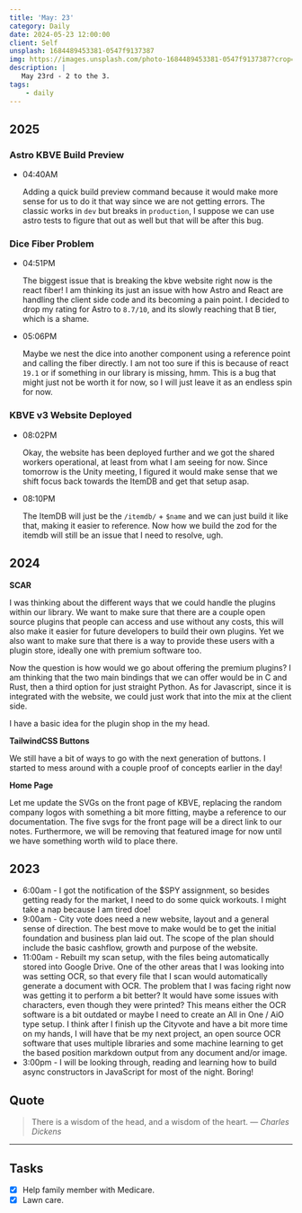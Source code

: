 ```yaml
---
title: 'May: 23'
category: Daily
date: 2024-05-23 12:00:00
client: Self
unsplash: 1684489453381-0547f9137387
img: https://images.unsplash.com/photo-1684489453381-0547f9137387?crop=entropy&cs=srgb&fm=jpg&ixid=MnwzNjM5Nzd8MHwxfHJhbmRvbXx8fHx8fHx8fDE2ODE3NDg2ODY&ixlib=rb-4.0.3&q=85
description: |
   May 23rd - 2 to the 3.
tags:
    - daily
---
```


<Adsense />


## 2025

### Astro KBVE Build Preview

-   04:40AM

    Adding a quick build preview command because it would make more sense for us to do it that way since we are not getting errors.
    The classic works in `dev` but breaks in `production`, I suppose we can use astro tests to figure that out as well but that will be after this bug.

### Dice Fiber Problem

-   04:51PM

    The biggest issue that is breaking the kbve website right now is the react fiber!
    I am thinking its just an issue with how Astro and React are handling the client side code and its becoming a pain point.
    I decided to drop my rating for Astro to `8.7/10`, and its slowly reaching that B tier, which is a shame.

-   05:06PM

    Maybe we nest the dice into another component using a reference point and calling the fiber directly.
    I am not too sure if this is because of react `19.1` or if something in our library is missing, hmm.
    This is a bug that might just not be worth it for now, so I will just leave it as an endless spin for now.

### KBVE v3 Website Deployed

-   08:02PM

    Okay, the website has been deployed further and we got the shared workers operational, at least from what I am seeing for now.
    Since tomorrow is the Unity meeting, I figured it would make sense that we shift focus back towards the ItemDB and get that setup asap.

-   08:10PM

    The ItemDB will just be the `/itemdb/` + `$name` and we can just build it like that, making it easier to reference.
    Now how we build the zod for the itemdb will still be an issue that I need to resolve, ugh.

## 2024

**SCAR**

I was thinking about the different ways that we could handle the plugins within our library.
We want to make sure that there are a couple open source plugins that people can access and use without any costs, this will also make it easier for future developers to build their own plugins.
Yet we also want to make sure that there is a way to provide these users with a plugin store, ideally one with premium software too.

Now the question is how would we go about offering the premium plugins?
I am thinking that the two main bindings that we can offer would be in C and Rust, then a third option for just straight Python.
As for Javascript, since it is integrated with the website, we could just work that into the mix at the client side. 

I have a basic idea for the plugin shop in the my head. 

**TailwindCSS Buttons**

We still have a bit of ways to go with the next generation of buttons.
I started to mess around with a couple proof of concepts earlier in the day!

**Home Page**

Let me update the SVGs on the front page of KBVE, replacing the random company logos with something a bit more fitting, maybe a reference to our documentation.
The five svgs for the front page will be a direct link to our notes.
Furthermore, we will be removing that featured image for now until we have something worth wild to place there.

## 2023

- 6:00am - I got the notification of the $SPY assignment, so besides getting ready for the market, I need to do some quick workouts. I might take a nap because I am tired doe!
- 9:00am - City vote does need a new website, layout and a general sense of direction. The best move to make would be to get the initial foundation and business plan laid out. The scope of the plan should include the basic cashflow, growth and purpose of the website.
- 11:00am - Rebuilt my scan setup, with the files being automatically stored into Google Drive. One of the other areas that I was looking into was setting OCR, so that every file that I scan would automatically generate a document with OCR. The problem that I was facing right now was getting it to perform a bit better? It would have some issues with characters, even though they were printed? This means either the OCR software is a bit outdated or maybe I need to create an All in One / AiO type setup. I think after I finish up the Cityvote and have a bit more time on my hands, I will have that be my next project, an open source OCR software that uses multiple libraries and some machine learning to get the based position markdown output from any document and/or image. 
- 3:00pm - I will be looking through, reading and learning how to build async constructors in JavaScript for most of the night. Boring!

## Quote

> There is a wisdom of the head, and a wisdom of the heart.
> — <cite>Charles Dickens</cite>

---

## Tasks

- [x] Help family member with Medicare.
- [x] Lawn care.